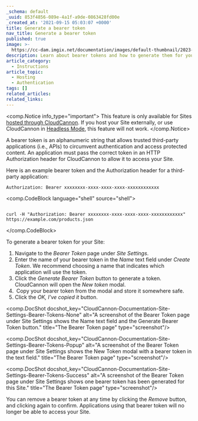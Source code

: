 ```yaml
---
_schema: default
_uuid: 853f4856-089e-4a1f-a9de-0863428fd00e
_created_at: '2021-09-15 05:03:07 +0000'
title: Generate a bearer token
nav_title: Generate a bearer token
published: true
image: >-
  https://cc-dam.imgix.net/documentation/images/default-thumbnail/2023-Q4/CloudCannon-Documentation-Thumbnail.png
description: Learn about bearer tokens and how to generate them for your Site.
article_category:
  - Instructions
article_topic:
  - Hosting
  - Authentication
tags: []
related_articles:
related_links:
---
```

<comp.Notice info_type="important">
  This feature is only available for Sites [hosted through CloudCannon](/documentation/articles/what-is-web-hosting/#hosting-on-cloud-cannon). If you host your Site externally, or use CloudCannon in [Headless Mode](/documentation/articles/what-is-headless-mode/), this feature will not work.
</comp.Notice>

A bearer token is an alphanumeric string that allows trusted third-party applications (i.e., APIs) to circumvent authentication and access protected content. An application must pass the correct token in an HTTP Authorization header for CloudCannon to allow it to access your Site.

Here is an example bearer token and the Authorization header for a third-party application:

`Authorization: Bearer xxxxxxxx-xxxx-xxxx-xxxx-xxxxxxxxxxxx`

<comp.CodeBlock language="shell" source="shell">
```

curl -H "Authorization: Bearer xxxxxxxx-xxxx-xxxx-xxxx-xxxxxxxxxxxx" https://example.com/products.json

```
</comp.CodeBlock>

To generate a bearer token for your Site:

1. Navigate to the *Bearer Token* page under *Site Settings*.
2. Enter the name of your bearer token in the *Name* text field under *Create Token*. We recommend choosing a name that indicates which application will use the token.
3. Click the *Generate Bearer Token* button to generate a token. CloudCannon will open the *New token* modal.
4. &nbsp;Copy your bearer token from the modal and store it somewhere safe.
5. Click the *OK, I've copied it* button.

<comp.DocShot docshot_key="CloudCannon-Documentation-Site-Settings-Bearer-Tokens-None" alt="A screenshot of the Bearer Token page under Site Settings shows the Name text field and the Generate Bearer Token button." title="The Bearer Token page" type="screenshot"/>

<comp.DocShot docshot_key="CloudCannon-Documentation-Site-Settings-Bearer-Tokens-Popup" alt="A screenshot of the Bearer Token page under Site Settings shows the New Token modal with a bearer token in the text field." title="The Bearer Token page" type="screenshot"/>

<comp.DocShot docshot_key="CloudCannon-Documentation-Site-Settings-Bearer-Tokens-Success" alt="A screenshot of the Bearer Token page under Site Settings shows one bearer token has been generated for this Site." title="The Bearer Token page" type="screenshot"/>

You can remove a bearer token at any time by clicking the *Remove* button, and clicking again to confirm. Applications using that bearer token will no longer be able to access your Site.